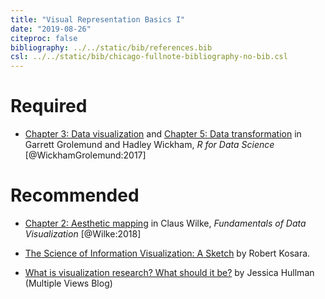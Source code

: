 ```yaml
---
title: "Visual Representation Basics I"
date: "2019-08-26"
citeproc: false
bibliography: ../../static/bib/references.bib
csl: ../../static/bib/chicago-fullnote-bibliography-no-bib.csl
---
```


# Required

- <i class="fas fa-book"></i> [Chapter 3: Data visualization](https://r4ds.had.co.nz/data-visualisation.html)  and [Chapter 5: Data transformation](https://r4ds.had.co.nz/transform.html) in Garrett Grolemund and Hadley Wickham, *R for Data Science* [@WickhamGrolemund:2017]

# Recommended

- <i class="fas fa-book"></i> [Chapter 2: Aesthetic mapping](https://serialmentor.com/dataviz/aesthetic-mapping.html) in Claus Wilke, *Fundamentals of Data Visualization* [@Wilke:2018]

- <i class="fas fa-external-link-square-alt"></i> [The Science of Information Visualization: A Sketch ](https://eagereyes.org/criticism/sketch-of-infovis-science) by Robert Kosara.

- <i class="fas fa-external-link-square-alt"></i> [What is visualization research? What should it be?](https://medium.com/multiple-views-visualization-research-explained/what-is-visualization-research-what-should-it-be-8840a9ba658) by Jessica Hullman (Multiple Views Blog)
